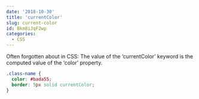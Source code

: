 ```yaml
---
date: '2018-10-30'
title: 'currentColor'
slug: current-color
id: Bkm8iJqF2wp
categories:
  - CSS
---
```


Often forgotten about in CSS: The value of the ‘currentColor’ keyword is the computed value of the ‘color’ property.

```css
.class-name {
  color: #bada55;
  border: 5px solid currentColor;
}
```

